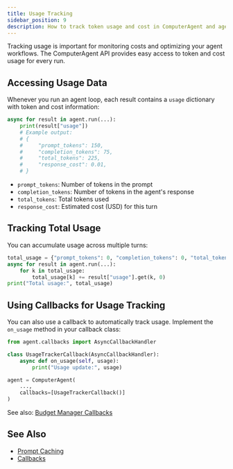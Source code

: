 ```yaml
---
title: Usage Tracking
sidebar_position: 9
description: How to track token usage and cost in ComputerAgent and agent loops.
---
```


Tracking usage is important for monitoring costs and optimizing your agent workflows. The ComputerAgent API provides easy access to token and cost usage for every run.

## Accessing Usage Data

Whenever you run an agent loop, each result contains a `usage` dictionary with token and cost information:

```python
async for result in agent.run(...):
    print(result["usage"])
    # Example output:
    # {
    #     "prompt_tokens": 150,
    #     "completion_tokens": 75,
    #     "total_tokens": 225,
    #     "response_cost": 0.01,
    # }
```

- `prompt_tokens`: Number of tokens in the prompt
- `completion_tokens`: Number of tokens in the agent's response
- `total_tokens`: Total tokens used
- `response_cost`: Estimated cost (USD) for this turn

## Tracking Total Usage

You can accumulate usage across multiple turns:

```python
total_usage = {"prompt_tokens": 0, "completion_tokens": 0, "total_tokens": 0, "response_cost": 0.0}
async for result in agent.run(...):
    for k in total_usage:
        total_usage[k] += result["usage"].get(k, 0)
print("Total usage:", total_usage)
```

## Using Callbacks for Usage Tracking

You can also use a callback to automatically track usage. Implement the `on_usage` method in your callback class:

```python
from agent.callbacks import AsyncCallbackHandler

class UsageTrackerCallback(AsyncCallbackHandler):
    async def on_usage(self, usage):
        print("Usage update:", usage)

agent = ComputerAgent(
    ..., 
    callbacks=[UsageTrackerCallback()]
)
```

See also: [Budget Manager Callbacks](./callbacks/cost-saving)

## See Also
- [Prompt Caching](./prompt-caching)
- [Callbacks](./callbacks)
